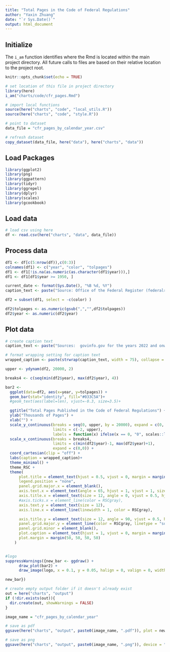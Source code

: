 ```yaml
---
title: "Total Pages in the Code of Federal Regulations"
author: "Yaxin Zhuang"
date: "`r Sys.Date()`"
output: html_document
---
```


## Initialize

The `i_am` function identifies where the Rmd is located within the main project directory. All future calls to files are based on their relative location to the project root.

```r
knitr::opts_chunk$set(echo = TRUE)

# set location of this file in project directory
library(here)
i_am("charts/code/cfr_pages.Rmd")

# import local functions
source(here("charts", "code", "local_utils.R"))
source(here("charts", "code", "style.R"))

# point to dataset
data_file = "cfr_pages_by_calendar_year.csv"

# refresh dataset
copy_dataset(data_file, here("data"), here("charts", "data"))

```

## Load Packages

```r

library(ggplot2)
library(png)
library(ggpattern)
library(tidyr)
library(ggrepel)
library(dplyr)
library(scales)
library(gcookbook)

```

## Load data

```r

# load csv using here
df <- read.csv(here("charts", "data", data_file))

```

## Process data

```r

df1 <- df[c(5:nrow(df)),c(0:3)]
colnames(df1) <- c("year", "color", "tolpages")
df1 <- df1[!is.na(as.numeric(as.character(df1$year))),]
df1 <- df1[df1$year >= 1950, ]

current_date <- format(Sys.Date(), "%B %d, %Y")
caption_text <- paste("Source: Office of the Federal Register (federalregister.gov) for the years starting 2021;\n       Office of Information and Regulatory Affairs (OIRA) (reginfo.gov) for all prior years.\n\nUpdated:", current_date)

df2 = subset(df1, select = -c(color) )

df2$tolpages <- as.numeric(gsub(",","",df2$tolpages))
df2$year <- as.numeric(df2$year)

```

## Plot data

```r
# create caption text
caption_text <- paste("Sources:  govinfo.gov for the years 2022 and onwards; Federal Register Statistics for all the prior years \n\nUpdated:", current_date)

# format wrapping setting for caption text
wrapped_caption <- paste(strwrap(caption_text, width = 75), collapse = "\n")

upper <- ydynam(df2, 20000, 2)

breaks4 <- c(seq(min(df2$year), max(df2$year), 4))

bar2 <-
  ggplot(data=df2, aes(x=year, y=tolpages)) +
  geom_bar(stat="identity", fill="#033C5A")+
  #geom_text(aes(label=len), vjust=-0.3, size=3.5)+

  ggtitle("Total Pages Published in the Code of Federal Regulations") +
  ylab("Thousands of Pages") +
  xlab("") +
  scale_y_continuous(breaks = seq(0, upper, by = 20000), expand = c(0, 0),
                     limits = c(-2, upper),
                     labels = function(x) ifelse(x == 0, "0", scales::label_number( scale = 1e-3)(x)),) +
  scale_x_continuous(breaks = breaks4,
                     limits = c(min(df2$year)-1, max(df2$year)+1),
                     expand = c(0,0)) + 
  coord_cartesian(clip = "off") +
  labs(caption = wrapped_caption)+
  theme_minimal() +
  theme_RSC + 
  theme(
      plot.title = element_text(hjust = 0.5, vjust = 0, margin = margin(b = 10, unit = "pt"), size = 20),
      legend.position = "none",
      panel.grid.major.x = element_blank(),
      axis.text.x = element_text(angle = 65, hjust = 1, vjust = 1, size = 12),
      axis.title.x = element_text(size = 12, angle = 0, vjust = 0.5, hjust = 0.5, margin = margin(t = 20)),
      #axis.ticks.x = element_line(color = RSCgray),
      axis.text.y = element_text(size = 12),
      axis.line.x = element_line(linewidth = 1, color = RSCgray),

      axis.title.y = element_text(size = 12, angle = 90, vjust = 0.5, hjust = 0.5, margin = margin(r = 20)),# modified margin to adjust the space between title and y-axis 
      panel.grid.major.y = element_line(color = RSCgray, linetype = "solid", linewidth = 0.50),
      panel.grid.minor = element_blank(),
      plot.caption = element_text(hjust = 1, vjust = 0, margin = margin(t = 10, l = 6, unit = "pt"), size = 11),
      plot.margin = margin(50, 50, 50, 50)
    )


#logo 
suppressWarnings({new_bar <- ggdraw() +
      draw_plot(bar2) +
      draw_image(logo, x = 0.1, y = 0.05, halign = 0, valign = 0, width = 0.2)

new_bar})

```

```r
# create empty output folder if it doesn't already exist
out = here("charts", "output")
if (!dir.exists(out)){
  dir.create(out, showWarnings = FALSE)
}

image_name = "cfr_pages_by_calendar_year"

# save as pdf
ggsave(here("charts", "output", paste0(image_name, ".pdf")), plot = new_bar, width = 12, height = 9, dpi = 300)

# save as png
ggsave(here("charts", "output", paste0(image_name, ".png")), device = "png", plot = new_bar, width = 1200, height = 900, units = "px", dpi = 96, bg = "white")

```
